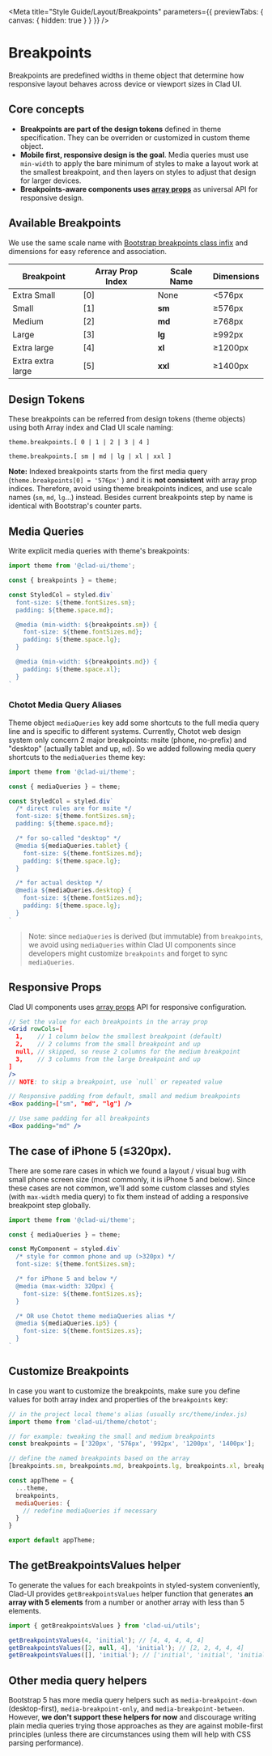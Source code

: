 
<Meta
  title="Style Guide/Layout/Breakpoints"
  parameters={{ previewTabs: { canvas: { hidden: true } } }}
/>

# Breakpoints

Breakpoints are predefined widths in theme object that determine how responsive layout behaves across device or viewport sizes in Clad UI.

## Core concepts

- **Breakpoints are part of the design tokens** defined in theme specification. They can be overriden or customized in custom theme object.
- **Mobile first, responsive design is the goal**. Media queries must use `min-width` to apply the bare minimum of styles to make a layout work at the smallest breakpoint, and then layers on styles to adjust that design for larger devices.
- **Breakpoints-aware components uses [array props](https://styled-system.com/guides/array-props/)** as universal API for responsive design.

## Available Breakpoints

We use the same scale name with [Bootstrap breakpoints class infix](https://getbootstrap.com/docs/5.0/layout/breakpoints/) and dimensions for easy reference and association.

| Breakpoint        | Array Prop Index | Scale Name | Dimensions |
| ----------------- | ---------------- | ---------- | ---------- |
| Extra Small       | [0]              | None       | <576px     |
| Small             | [1]              | **sm**     | ≥576px     |
| Medium            | [2]              | **md**     | ≥768px     |
| Large             | [3]              | **lg**     | ≥992px     |
| Extra large       | [4]              | **xl**     | ≥1200px    |
| Extra extra large | [5]              | **xxl**    | ≥1400px    |

## Design Tokens

These breakpoints can be referred from design tokens (theme objects) using both Array index and Clad UI scale naming:

```
theme.breakpoints.[ 0 | 1 | 2 | 3 | 4 ]

theme.breakpoints.[ sm | md | lg | xl | xxl ]
```

**Note:** Indexed breakpoints starts from the first media query (`theme.breakpoints[0] = '576px'` ) and it is **not consistent** with array prop indices. Therefore, avoid using theme breakpoints indices, and use scale names (`sm`, `md`, `lg`...) instead. Besides current breakpoints step by name is identical with Bootstrap's counter parts.

## Media Queries

Write explicit media queries with theme's breakpoints:

```js
import theme from '@clad-ui/theme';

const { breakpoints } = theme;

const StyledCol = styled.div`
  font-size: ${theme.fontSizes.sm};
  padding: ${theme.space.md};

  @media (min-width: ${breakpoints.sm}) {
    font-size: ${theme.fontSizes.md};
    padding: ${theme.space.lg};
  }

  @media (min-width: ${breakpoints.md}) {
    padding: ${theme.space.xl};
  }
`
```

### Chotot Media Query Aliases

Theme object `mediaQueries` key add some shortcuts to the full media query line and is specific to different systems. Currently, Chotot web design system only concern 2 major breakpoints: msite (phone, no-prefix) and "desktop" (actually tablet and up, `md`). So we added following media query shortcuts to the `mediaQueries` theme key:

```js
import theme from '@clad-ui/theme';

const { mediaQueries } = theme;

const StyledCol = styled.div`
  /* direct rules are for msite */
  font-size: ${theme.fontSizes.sm};
  padding: ${theme.space.md};

  /* for so-called "desktop" */
  @media ${mediaQueries.tablet} {
    font-size: ${theme.fontSizes.md};
    padding: ${theme.space.lg};
  }

  /* for actual desktop */
  @media ${mediaQueries.desktop} {
    font-size: ${theme.fontSizes.md};
    padding: ${theme.space.lg};
  }
`
```

> Note: since `mediaQueries` is derived (but immutable) from `breakpoints`, we avoid using `mediaQueries` within Clad UI components since developers might customize `breakpoints` and forget to sync `mediaQueries`.

## Responsive Props

Clad UI components uses [array props](https://styled-system.com/guides/array-props/) API for responsive configuration.

```jsx
// Set the value for each breakpoints in the array prop
<Grid rowCols=[
  1,    // 1 column below the smallest breakpoint (default)
  2,    // 2 columns from the small breakpoint and up
  null, // skipped, so reuse 2 columns for the medium breakpoint
  3,    // 3 columns from the large breakpoint and up
]
/>
// NOTE: to skip a breakpoint, use `null` or repeated value

// Responsive padding from default, small and medium breakpoints
<Box padding=["sm", "md", "lg"] />

// Use same padding for all breakpoints
<Box padding="md" />

```


## The case of iPhone 5 (≤320px).

There are some rare cases in which we found a layout / visual bug with small phone screen size (most commonly, it is iPhone 5 and below). Since these cases are not common, we'll add some custom classes and styles (with `max-width` media query) to fix them instead of adding a responsive breakpoint step globally.

```js
import theme from '@clad-ui/theme';

const { mediaQueries } = theme;

const MyComponent = styled.div`
  /* style for common phone and up (>320px) */
  font-size: ${theme.fontSizes.sm};

  /* for iPhone 5 and below */
  @media (max-width: 320px) {
    font-size: ${theme.fontSizes.xs};
  }

  /* OR use Chotot theme mediaQueries alias */
  @media ${mediaQueries.ip5} {
    font-size: ${theme.fontSizes.xs};
  }
`
```

## Customize Breakpoints

In case you want to customize the breakpoints, make sure you define values for both array index and properties of the `breakpoints` key:

```js
// in the project local theme's alias (usually src/theme/index.js)
import theme from 'clad-ui/theme/chotot';

// for example: tweaking the small and medium breakpoints
const breakpoints = ['320px', '576px', '992px', '1200px', '1400px'];

// define the named breakpoints based on the array
[breakpoints.sm, breakpoints.md, breakpoints.lg, breakpoints.xl, breakpoints.xxl] = breakpoints;

const appTheme = {
  ...theme,
  breakpoints,
  mediaQueries: {
    // redefine mediaQueries if necessary
  }
}

export default appTheme;
```

## The getBreakpointsValues helper

To generate the values for each breakpoints in styled-system conveniently, Clad-UI provides `getBreakpointsValues` helper function that generates **an array with 5 elements** from a number or another array with less than 5 elements.

```js
import { getBreakpointsValues } from 'clad-ui/utils';

getBreakpointsValues(4, 'initial'); // [4, 4, 4, 4, 4]
getBreakpointsValues([2, null, 4], 'initial'); // [2, 2, 4, 4, 4]
getBreakpointsValues([], 'initial'); // ['initial', 'initial', 'initial', 'initial', 'initial']
```

## Other media query helpers

Bootstrap 5 has more media query helpers such as `media-breakpoint-down` (desktop-first),  `media-breakpoint-only`, and `media-breakpoint-between`. However, **we don't support these helpers for now** and discourage writing plain media queries trying those approaches as they are against mobile-first principles (unless there are circumstances using them will help with CSS parsing performance).
